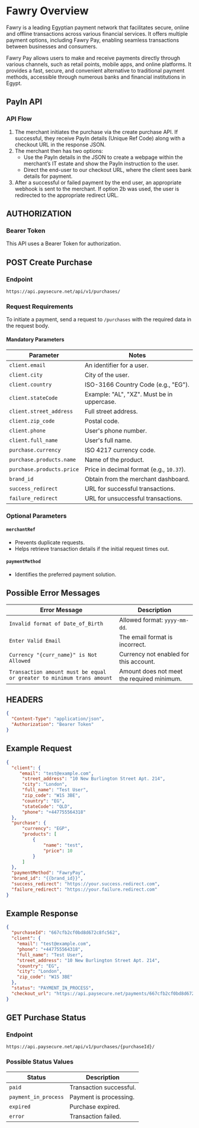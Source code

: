 # Fawry Overview
Fawry is a leading Egyptian payment network that facilitates secure, online and offline transactions across various financial services. It offers multiple payment options, including Fawry Pay, enabling seamless transactions between businesses and consumers.

Fawry Pay allows users to make and receive payments directly through various channels, such as retail points, mobile apps, and online platforms. It provides a fast, secure, and convenient alternative to traditional payment methods, accessible through numerous banks and financial institutions in Egypt.

## PayIn API
### API Flow
1. The merchant initiates the purchase via the create purchase API. If successful, they receive PayIn details (Unique Ref Code) along with a checkout URL in the response JSON.
2. The merchant then has two options:
   - Use the PayIn details in the JSON to create a webpage within the merchant’s IT estate and show the PayIn instruction to the user.
   - Direct the end-user to our checkout URL, where the client sees bank details for payment.
3. After a successful or failed payment by the end user, an appropriate webhook is sent to the merchant. If option 2b was used, the user is redirected to the appropriate redirect URL.

## AUTHORIZATION
### Bearer Token
This API uses a Bearer Token for authorization.

## POST Create Purchase
### Endpoint
```plaintext
https://api.paysecure.net/api/v1/purchases/
```
### Request Requirements
To initiate a payment, send a request to `/purchases` with the required data in the request body.

#### Mandatory Parameters
| Parameter                | Notes |
|--------------------------|-------|
| `client.email`          | An identifier for a user. |
| `client.city`           | City of the user. |
| `client.country`        | ISO-3166 Country Code (e.g., "EG"). |
| `client.stateCode`      | Example: "AL", "XZ". Must be in uppercase. |
| `client.street_address` | Full street address. |
| `client.zip_code`       | Postal code. |
| `client.phone`          | User's phone number. |
| `client.full_name`      | User's full name. |
| `purchase.currency`     | ISO 4217 currency code. |
| `purchase.products.name`| Name of the product. |
| `purchase.products.price`| Price in decimal format (e.g., `10.37`). |
| `brand_id`              | Obtain from the merchant dashboard. |
| `success_redirect`      | URL for successful transactions. |
| `failure_redirect`      | URL for unsuccessful transactions. |

### Optional Parameters
#### `merchantRef`
- Prevents duplicate requests.
- Helps retrieve transaction details if the initial request times out.

#### `paymentMethod`
- Identifies the preferred payment solution.

## Possible Error Messages
| Error Message | Description |
|--------------|-------------|
| `Invalid format of Date_of_Birth` | Allowed format: `yyyy-mm-dd`. |
| `Enter Valid Email` | The email format is incorrect. |
| `Currency "{curr_name}" is Not Allowed` | Currency not enabled for this account. |
| `Transaction amount must be equal or greater to minimum trans amount` | Amount does not meet the required minimum. |

## HEADERS
```json
{
  "Content-Type": "application/json",
  "Authorization": "Bearer Token"
}
```

## Example Request
```json
{
  "client": {
     "email": "test@example.com",
      "street_address": "10 New Burlington Street Apt. 214",
      "city": "London",
      "full_name": "Test User",
      "zip_code": "W1S 3BE",
      "country": "EG",
      "stateCode": "QLD",
      "phone": "+447755564318"
  },
  "purchase": {
      "currency": "EGP",
      "products": [
          {
              "name": "test",
              "price": 10
          }
      ]
  },
  "paymentMethod": "FawryPay",
  "brand_id": "{{brand_id}}",
  "success_redirect": "https://your.success.redirect.com",
  "failure_redirect": "https://your.failure.redirect.com"
}
```

## Example Response
```json
{
  "purchaseId": "667cfb2cf0bd8d672c8fc562",
  "client": {
    "email": "test@example.com",
    "phone": "+447755564318",
    "full_name": "Test User",
    "street_address": "10 New Burlington Street Apt. 214",
    "country": "EG",
    "city": "London",
    "zip_code": "W1S 3BE"
  },
  "status": "PAYMENT_IN_PROCESS",
  "checkout_url": "https://api.paysecure.net/payments/667cfb2cf0bd8d672c8fc562/"
}
```

## GET Purchase Status
### Endpoint
```plaintext
https://api.paysecure.net/api/v1/purchases/{purchaseId}/
```
### Possible Status Values
| Status               | Description |
|----------------------|-------------|
| `paid`              | Transaction successful. |
| `payment_in_process`| Payment is processing. |
| `expired`           | Purchase expired. |
| `error`             | Transaction failed. |
